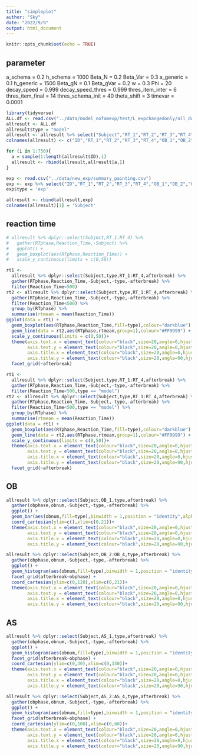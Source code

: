 ```yaml
---
title: "simpleplot"
author: "Sky"
date: "2022/9/9"
output: html_document
---
```


```r
knitr::opts_chunk$set(echo = TRUE)
```

## parameter
  a_schema = 0.2
  h_schema = 1000
  Beta_N = 0.2
  Beta_Var = 0.3
  a_generic = 0.1
  h_generic = 1500
  Beta_gN = 0.1
  Beta_gVar = 0.2
  w = 0.3
  Phi = 20
  decay_speed = 0.999
  decay_speed_thres = 0.999
  thres_item_inter = 6
  thres_item_final = 14
  thres_schema_init = 40
  theta_shift = 3
  timevar = 0.0001


```r
library(tidyverse)
ALL.df <- read.csv("../data/model_nofamexp/test/L_expchangedonly/all_dwsch_added.csv")
allresult <- ALL.df
allresult$type = "model"
allresult <- allresult %>% select("Subject","RT_1","RT_2","RT_3","RT_4","OB_1","OB_2","OB_3","OB_4","AS_1","AS_2","AS_3","AS_4","dwellmean_1","dwellmean_2","dwellmean_3","dwellmean_4","schema_payoff","AC","performance","type","novelty","afterbreak")
colnames(allresult) <- c("ID","RT_1","RT_2","RT_3","RT_4","OB_1","OB_2","OB_3","OB_4","AS_1","AS_2","AS_3","AS_4","dwmean_1","dwmean_2","dwmean_3","dwmean_4","payoff","accuracy","performance","type","novelty","afterbreak")

for (i in 1:750){
  a = sample(1:length(allresult$ID),1)
  allresult <- rbind(allresult,allresult[a,])
}
```

```r
exp <- read.csv("../data/new_exp/summary_painting.csv")
exp <- exp %>% select("ID","RT_1","RT_2","RT_3","RT_4","OB_1","OB_2","OB_3","OB_4","AS_1","AS_2","AS_3","AS_4","dwmean_1","dwmean_2","dwmean_3","dwmean_4","payoff","accuracy","performance","type","novelty","afterbreak")
exp$type = 'exp'

allresult <- rbind(allresult,exp)
colnames(allresult)[1] = 'Subject'
```


## reaction time


```r
# allresult %>% dplyr::select(Subject,RT_1:RT_4) %>%
#   gather(RTphase,Reaction_Time,-Subject) %>%
#   ggplot() +
#   geom_boxplot(aes(RTphase,Reaction_Time)) +
#   scale_y_continuous(limits = c(0,50))

rt1 <- 
  allresult %>% dplyr::select(Subject,type,RT_1:RT_4,afterbreak) %>%
  gather(RTphase,Reaction_Time,-Subject,-type,-afterbreak) %>%
  filter(Reaction_Time<500)
rt2 <- allresult %>% dplyr::select(Subject,type,RT_1:RT_4,afterbreak) %>%
  gather(RTphase,Reaction_Time,-Subject,-type,-afterbreak) %>%
  filter(Reaction_Time<500) %>% 
  group_by(RTphase) %>%
  summarise(rtmean = mean(Reaction_Time))
ggplot(data = rt1) +
  geom_boxplot(aes(RTphase,Reaction_Time,fill=type),colour="darkblue") +
  geom_line(data = rt2,aes(RTphase,rtmean,group=1),colour="#FF9999") +
  scale_y_continuous(limits = c(0,50))+
  theme(axis.text.x = element_text(colour="black",size=20,angle=0,hjust=.5,vjust=.5,face="plain"),
        axis.text.y = element_text(colour="black",size=20,angle=0,hjust=1,vjust=0,face="plain"),
        axis.title.x = element_text(colour="black",size=20,angle=0,hjust=.5,vjust=0,face="plain"),
        axis.title.y = element_text(colour="black",size=20,angle=90,hjust=.5,vjust=.5,face="plain"))+
  facet_grid(~afterbreak)
```

```r
rt1 <- 
  allresult %>% dplyr::select(Subject,type,RT_1:RT_4,afterbreak) %>%
  gather(RTphase,Reaction_Time,-Subject,-type,-afterbreak) %>%
  filter(Reaction_Time<500,type == "model")
rt2 <- allresult %>% dplyr::select(Subject,type,RT_1:RT_4,afterbreak) %>%
  gather(RTphase,Reaction_Time,-Subject,-type,-afterbreak) %>%
  filter(Reaction_Time<500,type == "model") %>% 
  group_by(RTphase) %>%
  summarise(rtmean = mean(Reaction_Time))
ggplot(data = rt1) +
  geom_boxplot(aes(RTphase,Reaction_Time,fill=type),colour="darkblue") +
  geom_line(data = rt2,aes(RTphase,rtmean,group=1),colour="#FF9999") +
  scale_y_continuous(limits = c(0,50))+
  theme(axis.text.x = element_text(colour="black",size=20,angle=0,hjust=.5,vjust=.5,face="plain"),
        axis.text.y = element_text(colour="black",size=20,angle=0,hjust=1,vjust=0,face="plain"),
        axis.title.x = element_text(colour="black",size=20,angle=0,hjust=.5,vjust=0,face="plain"),
        axis.title.y = element_text(colour="black",size=20,angle=90,hjust=.5,vjust=.5,face="plain"))+
  facet_grid(~afterbreak)
```


## OB
```r

allresult %>% dplyr::select(Subject,OB_1,type,afterbreak) %>%
  gather(obphase,obnum,-Subject,-type,-afterbreak) %>%
  ggplot() +
  geom_bar(aes(obnum,fill=type),binwidth = 1,position = "identity",alpha=0.5)+
  coord_cartesian(ylim=c(),xlim=c(0,21))+
  theme(axis.text.x = element_text(colour="black",size=20,angle=0,hjust=.5,vjust=.5,face="plain"),
        axis.text.y = element_text(colour="black",size=20,angle=0,hjust=1,vjust=0,face="plain"),
        axis.title.x = element_text(colour="black",size=20,angle=0,hjust=.5,vjust=0,face="plain"),
        axis.title.y = element_text(colour="black",size=20,angle=90,hjust=.5,vjust=.5,face="plain"))
```

```r
allresult %>% dplyr::select(Subject,OB_2:OB_4,type,afterbreak) %>%
  gather(obphase,obnum,-Subject,-type,-afterbreak) %>%
  ggplot() +
  geom_histogram(aes(obnum,fill=type),binwidth = 1,position = "identity",alpha=0.5)+
  facet_grid(afterbreak~obphase) +
  coord_cartesian(ylim=c(0,120),xlim=c(0,21))+
  theme(axis.text.x = element_text(colour="black",size=20,angle=0,hjust=.5,vjust=.5,face="plain"),
        axis.text.y = element_text(colour="black",size=20,angle=0,hjust=1,vjust=0,face="plain"),
        axis.title.x = element_text(colour="black",size=20,angle=0,hjust=.5,vjust=0,face="plain"),
        axis.title.y = element_text(colour="black",size=20,angle=90,hjust=.5,vjust=.5,face="plain"))
```


## AS

```r
allresult %>% dplyr::select(Subject,AS_1,type,afterbreak) %>%
  gather(obphase,obnum,-Subject,-type,-afterbreak) %>%
  ggplot() +
  geom_histogram(aes(obnum,fill=type),binwidth = 1,position = "identity",alpha=0.5)+
  facet_grid(afterbreak~obphase) +
  coord_cartesian(ylim=c(0,30),xlim=c(0,150))+
  theme(axis.text.x = element_text(colour="black",size=20,angle=0,hjust=.5,vjust=.5,face="plain"),
        axis.text.y = element_text(colour="black",size=20,angle=0,hjust=1,vjust=0,face="plain"),
        axis.title.x = element_text(colour="black",size=20,angle=0,hjust=.5,vjust=0,face="plain"),
        axis.title.y = element_text(colour="black",size=20,angle=90,hjust=.5,vjust=.5,face="plain")) 
```

```r
allresult %>% dplyr::select(Subject,AS_2:AS_4,type,afterbreak) %>%
  gather(obphase,obnum,-Subject,-type,-afterbreak) %>%
  ggplot() +
  geom_histogram(aes(obnum,fill=type),binwidth = 1,position = "identity",alpha=0.5)+
  facet_grid(afterbreak~obphase) +
  coord_cartesian(ylim=c(0,100),xlim=c(0,60))+
  theme(axis.text.x = element_text(colour="black",size=20,angle=0,hjust=.5,vjust=.5,face="plain"),
        axis.text.y = element_text(colour="black",size=20,angle=0,hjust=1,vjust=0,face="plain"),
        axis.title.x = element_text(colour="black",size=20,angle=0,hjust=.5,vjust=0,face="plain"),
        axis.title.y = element_text(colour="black",size=20,angle=90,hjust=.5,vjust=.5,face="plain")) 
```

